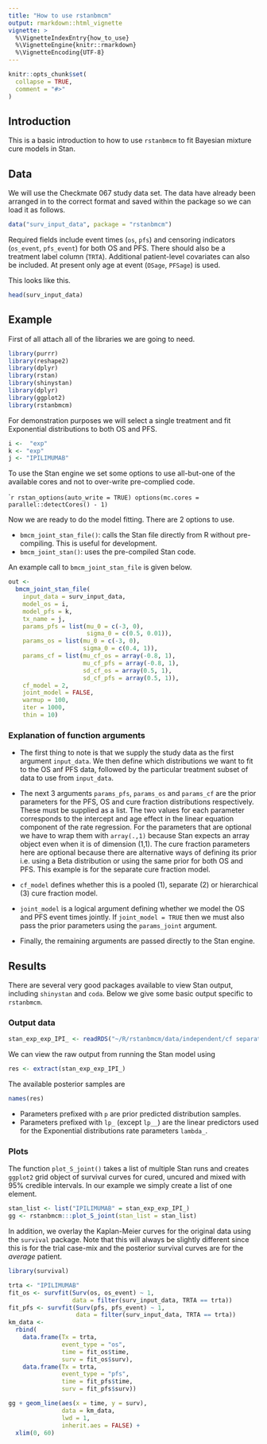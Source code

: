 ```yaml
---
title: "How to use rstanbmcm"
output: rmarkdown::html_vignette
vignette: >
  %\VignetteIndexEntry{how_to_use}
  %\VignetteEngine{knitr::rmarkdown}
  %\VignetteEncoding{UTF-8}
---
```


```r
knitr::opts_chunk$set(
  collapse = TRUE,
  comment = "#>"
)
```

## Introduction

This is a basic introduction to how to use `rstanbmcm` to fit Bayesian mixture cure models in Stan.

## Data

We will use the Checkmate 067 study data set.
The data have already been arranged in to the correct format and saved within the package so we can load it as follows.

```r
data("surv_input_data", package = "rstanbmcm")
```

Required fields include event times (`os`, `pfs`) and censoring indicators (`os_event`, `pfs_event`) for both OS and PFS.
There should also be a treatment label column (`TRTA`).
Additional patient-level covariates can also be included. At present only age at event (`OSage`, `PFSage`) is used.

This looks like this.

```r
head(surv_input_data)
```

## Example

First of all attach all of the libraries we are going to need.

```r
library(purrr)
library(reshape2)
library(dplyr)
library(rstan)
library(shinystan)
library(dplyr)
library(ggplot2)
library(rstanbmcm)
```

For demonstration purposes we will select a single treatment and fit Exponential distributions to both OS and PFS.

```r
i <-  "exp"
k <- "exp"
j <- "IPILIMUMAB"
```

To use the Stan engine we set some options to use all-but-one of the available cores and not to over-write pre-complied code.

````r
rstan_options(auto_write = TRUE)
options(mc.cores = parallel::detectCores() - 1)
```

Now we are ready to do the model fitting.
There are 2 options to use.

* `bmcm_joint_stan_file()`: calls the Stan file directly from R without pre-compiling. This is useful for development.
* `bmcm_joint_stan()`: uses the pre-compiled Stan code.

An example call to `bmcm_joint_stan_file` is given below.

```r
out <-
  bmcm_joint_stan_file(
    input_data = surv_input_data,
    model_os = i,
    model_pfs = k,
    tx_name = j,
    params_pfs = list(mu_0 = c(-3, 0),
                      sigma_0 = c(0.5, 0.01)),
    params_os = list(mu_0 = c(-3, 0),
                     sigma_0 = c(0.4, 1)),
    params_cf = list(mu_cf_os = array(-0.8, 1),
                     mu_cf_pfs = array(-0.8, 1),
                     sd_cf_os = array(0.5, 1),
                     sd_cf_pfs = array(0.5, 1)),
    cf_model = 2,
    joint_model = FALSE,
    warmup = 100,
    iter = 1000,
    thin = 10)
```

### Explanation of function arguments

* The first thing to note is that we supply the study data as the first argument `input_data`.
We then define which distributions we want to fit to the OS anf PFS data, followed by the particular treatment subset of data to use from `input_data`.

* The next 3 arguments `params_pfs`, `params_os` and `params_cf` are the prior parameters for the PFS, OS and cure fraction distributions respectively. These must be supplied as a list. The two values for each parameter corresponds to the intercept and age effect in the linear equation component of the rate regression. For the parameters that are optional we have to wrap them with `array(.,1)` because Stan expects an array object even when it is of dimension (1,1). The cure fraction parameters here are optional because there are alternative ways of defining its prior i.e. using a Beta distribution or using the same prior for both OS and PFS. This example is for the separate cure fraction model.

* `cf_model` defines whether this is a pooled (1), separate (2) or hierarchical (3) cure fraction model.

* `joint_model` is a logical argument defining whether we model the OS and PFS event times jointly. If `joint_model = TRUE` then we must also pass the prior parameters using the `params_joint` argument.

* Finally, the remaining arguments are passed directly to the Stan engine.


## Results

There are several very good packages available to view Stan output, including `shinystan` and `coda`.
Below we give some basic output specific to `rstanbmcm`.

### Output data

```r
stan_exp_exp_IPI_ <- readRDS("~/R/rstanbmcm/data/independent/cf separate/stan_exp_exp_IPILIMUMAB_.Rds")
```

We can view the raw output from running the Stan model using

```r
res <- extract(stan_exp_exp_IPI_)
```

The available posterior samples are

```r
names(res)
```

- Parameters prefixed with `p` are prior predicted distribution samples.
- Parameters prefixed with `lp_` (except `lp__`) are the linear predictors used for the Exponential distributions rate parameters `lambda_`.


### Plots

The function `plot_S_joint()` takes a list of multiple Stan runs and creates `ggplot2` grid object of survival curves for cured, uncured and mixed with 95% credible intervals.
In our example we simply create a list of one element.
```r
stan_list <- list("IPILIMUMAB" = stan_exp_exp_IPI_)
gg <- rstanbmcm:::plot_S_joint(stan_list = stan_list)
```

In addition, we overlay the Kaplan-Meier curves for the original data using the `survival` package.
Note that this will always be slightly different since this is for the trial case-mix and the posterior survival curves are for the _average_ patient.

```r
library(survival)

trta <- "IPILIMUMAB"
fit_os <- survfit(Surv(os, os_event) ~ 1,
                  data = filter(surv_input_data, TRTA == trta))
fit_pfs <- survfit(Surv(pfs, pfs_event) ~ 1,
                   data = filter(surv_input_data, TRTA == trta))
km_data <-
  rbind(
    data.frame(Tx = trta,
               event_type = "os",
               time = fit_os$time,
               surv = fit_os$surv),
    data.frame(Tx = trta,
               event_type = "pfs",
               time = fit_pfs$time,
               surv = fit_pfs$surv))

gg + geom_line(aes(x = time, y = surv),
               data = km_data,
               lwd = 1,
               inherit.aes = FALSE) +
  xlim(0, 60)
```



